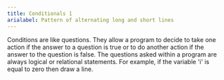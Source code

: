 ```yaml
---
title: Conditionals 1
arialabel: Pattern of alternating long and short lines
---
```



Conditions are like questions.
They allow a program to decide to take one action if
the answer to a question is true or to do another action
if the answer to the question is false.
The questions asked within a program are always logical
or relational statements. For example, if the variable 'i' is
equal to zero then draw a line.
